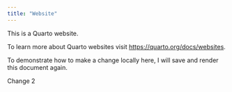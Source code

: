```yaml
---
title: "Website"
---
```


This is a Quarto website.

To learn more about Quarto websites visit <https://quarto.org/docs/websites>.


To demonstrate how to make a change locally here, I will save and render this document again.

Change 2
